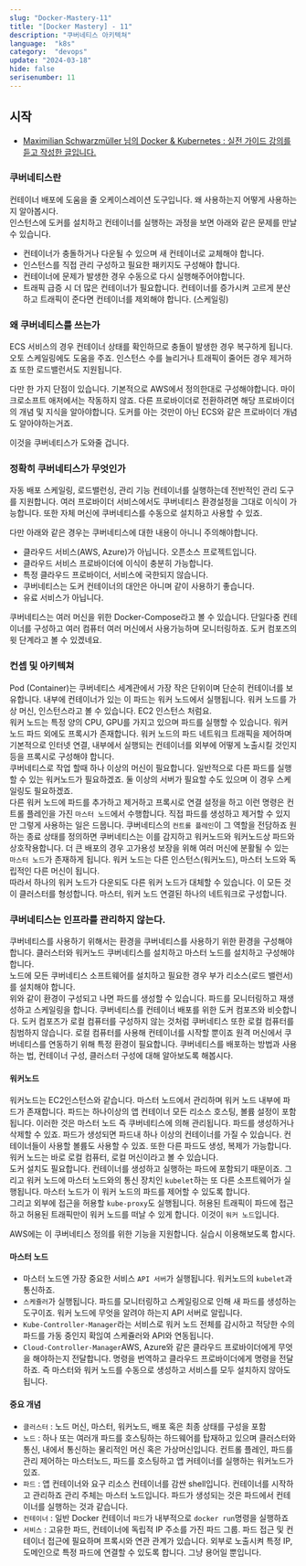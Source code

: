 ```yaml
---
slug: "Docker-Mastery-11"
title: "[Docker Mastery] - 11"
description: "쿠버네티스 아키텍쳐"
language:  "k8s"
category:  "devops"
update: "2024-03-18"
hide: false
serisenumber: 11
---
```


## 시작

- [Maximilian Schwarzmüller 님의 Docker & Kubernetes : 실전 가이드 강의를 듣고 작성한 글입니다.](https://www.udemy.com/course/docker-kubernetes-2022/?couponCode=KEEPLEARNING)

### 쿠버네티스란
컨테이너 배포에 도움을 줄 오케이스레이션 도구입니다. 왜 사용하는지 어떻게 사용하는지 알아봅시다.  
인스턴스에 도커를 설치하고 컨테이너를 실행하는 과정을 보면 아래와 같은 문제를 만날 수 있습니다.
- 컨테이너가 충돌하거나 다운될 수 있으며 새 컨테이너로 교체해야 합니다.
- 인스턴스를 직접 관리 구성하고 필요한 패키지도 구성해야 합니다.
- 컨테이너에 문제가 발생한 경우 수동으로 다시 실행해주어야합니다.
- 트래픽 급증 시 더 많은 컨테이너가 필요합니다. 컨테이너를 증가시켜 고르게 분산하고 트래픽이 준다면 컨테이너를 제외해야 합니다. (스케일링)

### 왜 쿠버네티스를 쓰는가
ECS 서비스의 경우 컨테이너 상태를 확인하므로 충돌이 발생한 경우 복구하게 됩니다. 오토 스케일링에도 도움을 주죠. 인스턴스 수를 늘리거나 트래픽이 줄어든 경우 제거하죠 또한 로드밸런서도 지원됩니다.  

다만 한 가지 단점이 있습니다. 기본적으로 AWS에서 정의한대로 구성해야합니다. 마이크로소프트 애저에서는 작동하지 않죠. 다른 프로바이더로 전환하려면 해당 프로바이더의 개념 및 지식을 알아야합니다. 도커를 아는 것만이 아닌 ECS와 같은 프로바이더 개념도 알아야하는거죠.

이것을 쿠버네티스가 도와줄 겁니다.

### 정확히 쿠버네티스가 무엇인가
자동 배포 스케일링, 로드밸런싱, 관리 기능 컨테이너를 실행하는데 전반적인 관리 도구를 지원합니다. 여러 프로바이더 서비스에서도 쿠버네티스 환경설정을 그대로 이식이 가능합니다. 또한 자체 머신에 쿠버네티스를 수동으로 설치하고 사용할 수 있죠.

다만 아래와 같은 경우는 쿠버네티스에 대한 내용이 아니니 주의해야합니다.
- 클라우드 서비스(AWS, Azure)가 아닙니다. 오픈소스 프로젝트입니다.
- 클라우드 서비스 프로바이더에 이식이 충분히 가능합니다.
- 특정 클라우드 프로바이더, 서비스에 국한되지 않습니다.
- 쿠버네티스는 도커 컨테이너의 대안은 아니며 같이 사용하기 좋습니다.
- 유료 서비스가 아닙니다.

쿠버네티스는 여러 머신을 위한 Docker-Compose라고 볼 수 있습니다. 단일다중 컨테이너를 구성하고 여러 컴퓨터 여러 머신에서 사용가능하며 모니터링하죠. 도커 컴포즈의 윗 단계라고 볼 수 있겠네요.

### 컨셉 및 아키텍쳐
Pod (Container)는 쿠버네티스 세계관에서 가장 작은 단위이며 단순히 컨테이너를 보유합니다. 내부에 컨테이너가 있는 이 파드는 워커 노드에서 실행됩니다. 워커 노드를 가상 머신, 인스턴스라고 볼 수 있습니다. EC2 인스턴스 처럼요.  
워커 노드는 특정 양의 CPU, GPU를 가지고 있으며 파드를 실행할 수 있습니다.
워커 노드 파드 외에도 프록시가 존재합니다. 워커 노드의 파드 네트워크 트래픽을 제어하며 기본적으로 인터넷 연결, 내부에서 실행되는 컨테이너를 외부에 어떻게 노출시킬 것인지 등을 프록시로 구성해야 합니다.  
쿠버네티스로 작업 할때 하나 이상의 머신이 필요합니다. 일반적으로 다른 파드를 실행할 수 있는 워커노드가 필요하겠죠. 둘 이상의 서버가 필요할 수도 있으며 이 경우 스케일링도 필요하겠죠.  
다른 워커 노드에 파드를 추가하고 제거하고 프록시로 연결 설정을 하고 이런 명령은 컨트롤 플레인을 가진 `마스터 노드`에서 수행합니다. 직접 파드를 생성하고 제거할 수 있지만 그렇게 사용하는 일은 드뭅니다. 쿠버네티스의 `컨트롤 플레인`이 그 역할을 전담하죠
원하는 종료 상태를 정의하면 쿠버네티스는 이를 감지하고 워커노드와 워커노드상 파드와 상호작용합니다. 더 큰 배포의 경우 고가용성 보장을 위해 여러 머신에 분활될 수 있는 `마스터 노드`가 존재하게 됩니다. 워커 노드는 다른 인스턴스(워커노드), 마스터 노드와 독립적인 다른 머신이 됩니다.  
따라서 하나의 워커 노드가 다운되도 다른 워커 노드가 대체할 수 있습니다. 이 모든 것이 클러스터를 형성합니다. 마스터, 워커 노드 연결된 하나의 네트워크로 구성합니다.

### 쿠버네티스는 인프라를 관리하지 않는다.
쿠버네티스를 사용하기 위해서는 환경을 쿠버네티스를 사용하기 위한 환경을 구성해야합니다. 클러스터와 워커노드 쿠버네티스를 설치하고 마스터 노드를 설치하고 구성해야 합니다.  
노드에 모든 쿠버네티스 소프트웨어를 설치하고 필요한 경우 부가 리소스(로드 밸런서)를 설치해야 합니다.  
위와 같이 환경이 구성되고 나면 파드를 생성할 수 있습니다. 파드를 모니터링하고 재생성하고 스케일링을 합니다. 쿠버네티스를 컨테이너 배포를 위한 도커 컴포즈와 비슷합니다. 도커 컴포즈가 로컬 컴퓨터를 구성하지 않는 것처럼 쿠버네티스 또한 로컬 컴퓨터를 침범하지 않습니다. 로컬 컴퓨터를 사용해 컨테이너를 시작할 뿐이죠 원격 머신에서 쿠버네티스를 연동하기 위해 특정 환경이 필요합니다. 쿠버네티스를 배포하는 방법과 사용하는 법, 컨테이너 구성, 클러스터 구성에 대해 알아보도록 해봅시다.

#### 워커노드
워커노드는 EC2인스턴스와 같습니다. 마스터 노드에서 관리하며 워커 노드 내부에 파드가 존재합니다. 파드는 하나이상의 앱 컨테이너 모든 리소스 호스팅, 볼륨 설정이 포함됩니다. 이러한 것은 마스터 노드 즉 쿠버네티스에 의해 관리됩니다. 파드를 생성하거나 삭제할 수 있죠. 파드가 생성되면 파드내 하나 이상의 컨테이너를 가질 수 있습니다. 컨테이너들이 사용할 볼륨도 사용할 수 있죠. 또한 다른 파드도 생성, 복제가 가능합니다. 워커 노드는 바로 로컬 컴퓨터, 로컬 머신이라고 볼 수 있습니다.  
도커 설치도 필요합니다. 컨테이너를 생성하고 실행하는 파드에 포함되기 때문이죠. 그리고 워커 노드에 마스터 노드와의 통신 장치인 `kubelet`하는 또 다른 소프트웨어가 실행됩니다. 마스터 노드가 이 워커 노드의 파드를 제어할 수 있도록 합니다.  
그리고 외부에 접근을 허용할 `kube-proxy`도 실행됩니다. 허용된 트래픽이 파드에 접근하고 허용된 트래픽만이 워커 노드를 떠날 수 있게 합니다. 이것이 `워커 노드`입니다.

AWS에는 이 쿠버네티스 정의를 위한 기능을 지원합니다. 실습시 이용해보도록 합시다.

#### 마스터 노드
- 마스터 노드엔 가장 중요한 서비스 `API 서버`가 실행됩니다. 워커노드의 `kubelet`과 통신하죠.
- `스케쥴러`가 실행됩니다. 파드를 모니터링하고 스케일링으로 인해 새 파드를 생성하는 도구이죠. 워커 노드에 무엇을 알려야 하는지 API 서버로 알립니다.
- `Kube-Controller-Manager`라는 서비스로 워커 노드 전체를 감시하고 적당한 수의 파드를 가동 중인지 확읺여 스케쥴러와 API와 연동됩니다.
- `Cloud-Controller-Manager`AWS, Azure와 같은 클라우드 프로바이더에게 무엇을 해야하는지 전달합니다. 명령을 번역하고 클라우드 프로바이더에게 명령을 전달하죠. 즉 마스터와 워커 노드를 수동으로 생성하고 서비스를 모두 설치하지 않아도 됩니다.

#### 중요 개념
- `클러스터` : 노드 머신, 마스터, 워커노드, 배포 혹은 최종 상태를 구성을 포함
- `노드` : 하나 또는 여러개 파드를 호스팅하는 하드웨어를 탑재하고 있으며 클러스터와 통신, 내에서 통신하는 물리적인 머신 혹은 가상머신입니다. 컨트롤 플레인, 파드를 관리 제어하는 마스터노드, 파드를 호스팅하고 앱 커테이너를 실행하는 워커노드가 있죠.
- `파드` : 앱 컨테이너와 요구 리소스 컨테이너를 감싼 shell입니다. 컨테이너를 시작하고 관리하죠 관리 주체는 마스터 노드입니다. 파드가 생성되는 것은 파드에서 컨테이너를 실행하는 것과 같습니다.
- `컨테이너` : 일반 Docker 컨테이너 `파드`가 내부적으로 `docker run`명령을 실행하죠
- `서비스` : 고유한 파드, 컨테이너에 독립적 IP 주소를 가진 파드 그룹. 파드 접근 및 컨테이너 접근에 필요하며 프록시와 연관 관계가 있습니다. 외부로 노출시켜 특정 IP, 도메인으로 특정 파드에 연결할 수 있도록 합니다. 그냥 용어일 뿐입니다.

